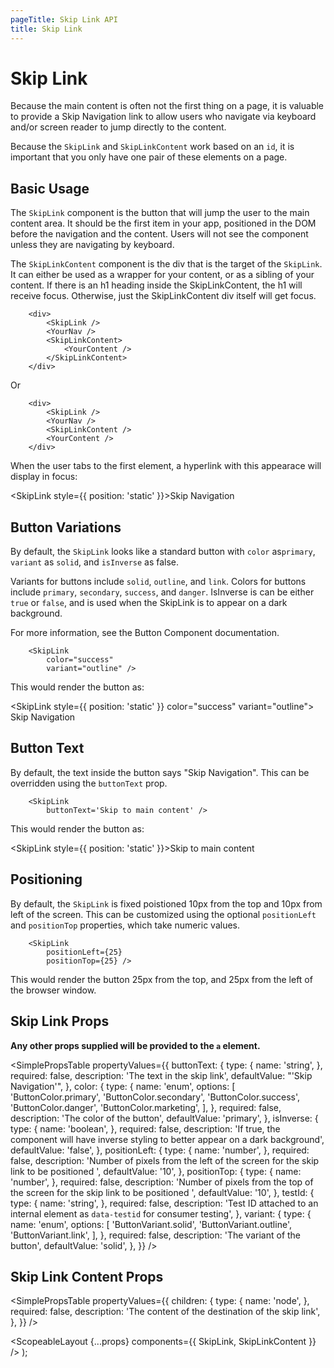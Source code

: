 ```yaml
---
pageTitle: Skip Link API
title: Skip Link
---
```



# Skip Link

Because the main content is often not the first thing on a page, it is valuable to provide a Skip Navigation link
to allow users who navigate via keyboard and/or screen reader to jump directly to the content.

Because the `SkipLink` and `SkipLinkContent` work based on an `id`, it is important that you only have one pair of these elements on a page.

## Basic Usage

The `SkipLink` component is the button that will jump the user to the main content area. It should be the first item in your app, positioned in the DOM before the navigation and the content.
Users will not see the component unless they are navigating by keyboard.

The `SkipLinkContent` component is the div that is the target of the `SkipLink`. It can either be used as a wrapper for your content, or as a sibling of your content.
If there is an h1 heading inside the SkipLinkContent, the h1 will receive focus. Otherwise, just the SkipLinkContent div itself will get focus.

```
    <div>
        <SkipLink />
        <YourNav />
        <SkipLinkContent>
            <YourContent />
        </SkipLinkContent>
    </div>
```

Or

```
    <div>
        <SkipLink />
        <YourNav />
        <SkipLinkContent />
        <YourContent />
    </div>
```

When the user tabs to the first element, a hyperlink with this appearace will display in focus:

<SkipLink style={{ position: 'static' }}>Skip Navigation</SkipLink>

## Button Variations

By default, the `SkipLink` looks like a standard button with `color` as`primary`, `variant` as `solid`, and `isInverse` as false.

Variants for buttons include `solid`, `outline`, and `link`.
Colors for buttons include `primary`, `secondary`, `success`, and `danger`.
IsInverse is can be either `true` or `false`, and is used when the SkipLink is to appear on a dark background.

For more information, see the <Link to="/api/button">Button Component documentation</Link>.

```
    <SkipLink
        color="success"
        variant="outline" />
```

This would render the button as:

<SkipLink style={{ position: 'static' }} color="success" variant="outline">
  Skip Navigation
</SkipLink>

## Button Text

By default, the text inside the button says "Skip Navigation". This can be overridden using the `buttonText` prop.

```
    <SkipLink
        buttonText='Skip to main content' />
```

This would render the button as:

<SkipLink style={{ position: 'static' }}>Skip to main content</SkipLink>

## Positioning

By default, the `SkipLink` is fixed poistioned 10px from the top and 10px from left of the screen. This can be customized using the optional `positionLeft`
and `positionTop` properties, which take numeric values.

```
    <SkipLink
        positionLeft={25}
        positionTop={25} />
```

This would render the button 25px from the top, and 25px from the left of the browser window.

## Skip Link Props

**Any other props supplied will be provided to the `a` element.**

<SimplePropsTable
  propertyValues={{
    buttonText: {
      type: {
        name: 'string',
      },
      required: false,
      description: 'The text in the skip link',
      defaultValue: "'Skip Navigation'",
    },
    color: {
      type: {
        name: 'enum',
        options: [
          'ButtonColor.primary',
          'ButtonColor.secondary',
          'ButtonColor.success',
          'ButtonColor.danger',
          'ButtonColor.marketing',
        ],
      },
      required: false,
      description: 'The color of the button',
      defaultValue: 'primary',
    },
    isInverse: {
      type: {
        name: 'boolean',
      },
      required: false,
      description:
        'If true, the component will have inverse styling to better appear on a dark background',
      defaultValue: 'false',
    },
    positionLeft: {
      type: {
        name: 'number',
      },
      required: false,
      description:
        'Number of pixels from the left of the screen for the skip link to be positioned ',
      defaultValue: '10',
    },
    positionTop: {
      type: {
        name: 'number',
      },
      required: false,
      description:
        'Number of pixels from the top of the screen for the skip link to be positioned ',
      defaultValue: '10',
    },
    testId: {
      type: {
        name: 'string',
      },
      required: false,
      description:
        'Test ID attached to an internal element as `data-testid` for consumer testing',
    },
    variant: {
      type: {
        name: 'enum',
        options: [
          'ButtonVariant.solid',
          'ButtonVariant.outline',
          'ButtonVariant.link',
        ],
      },
      required: false,
      description: 'The variant of the button',
      defaultValue: 'solid',
    },
  }}
/>

## Skip Link Content Props

<SimplePropsTable
  propertyValues={{
    children: {
      type: {
        name: 'node',
      },
      required: false,
      description: 'The content of the destination of the skip link',
    },
  }}
/>

  <ScopeableLayout {...props} components={{ SkipLink, SkipLinkContent }} />
);
